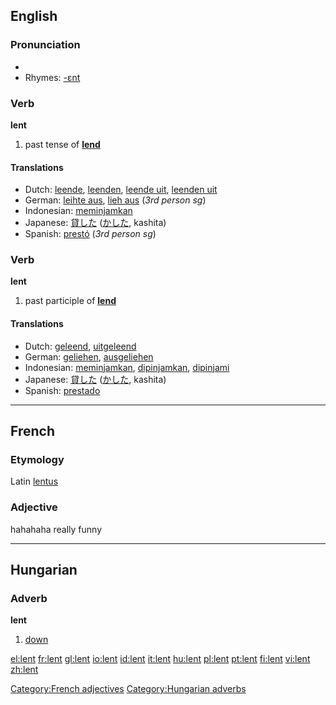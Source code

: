 {{see|Lent}}
==English==

===Pronunciation===
*{{IPA|/lεnt/}}
*Rhymes: [[Rhymes:English:-ɛnt|-ɛnt]]

===Verb===
'''lent'''
# past tense of '''[[lend]]'''

====Translations====
*Dutch: [[leende]], [[leenden]], [[leende uit]], [[leenden uit]]
*German: [[leihte aus]], [[lieh aus]] (''3rd person sg'')
*Indonesian: [[pinjam|meminjamkan]]
*Japanese: [[貸した]] ([[かした]], kashita)
*Spanish: [[prestó]] (''3rd person sg'')

===Verb===
'''lent'''
# past participle of '''[[lend]]'''

====Translations====
*Dutch: [[geleend]], [[uitgeleend]]
*German: [[geliehen]], [[ausgeliehen]]
*Indonesian: [[pinjam|meminjamkan]], [[pinjam|dipinjamkan]], [[pinjam|dipinjami]]
*Japanese: [[貸した]] ([[かした]], kashita)
*Spanish: [[prestado]]


----

==French==
===Etymology===
Latin [[lentus]]
===Adjective===
hahahaha really funny
----

==Hungarian==
===Adverb===
'''lent'''

#[[down]]

[[Category:French adjectives]]
[[Category:Hungarian adverbs]]

[[el:lent]]
[[fr:lent]]
[[gl:lent]]
[[io:lent]]
[[id:lent]]
[[it:lent]]
[[hu:lent]]
[[pl:lent]]
[[pt:lent]]
[[fi:lent]]
[[vi:lent]]
[[zh:lent]]